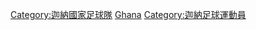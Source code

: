 [[Category:迦納國家足球隊|Category:迦納國家足球隊]]
[[Category:國家足球隊球員|Ghana]]
[[Category:迦納足球運動員|Category:迦納足球運動員]]